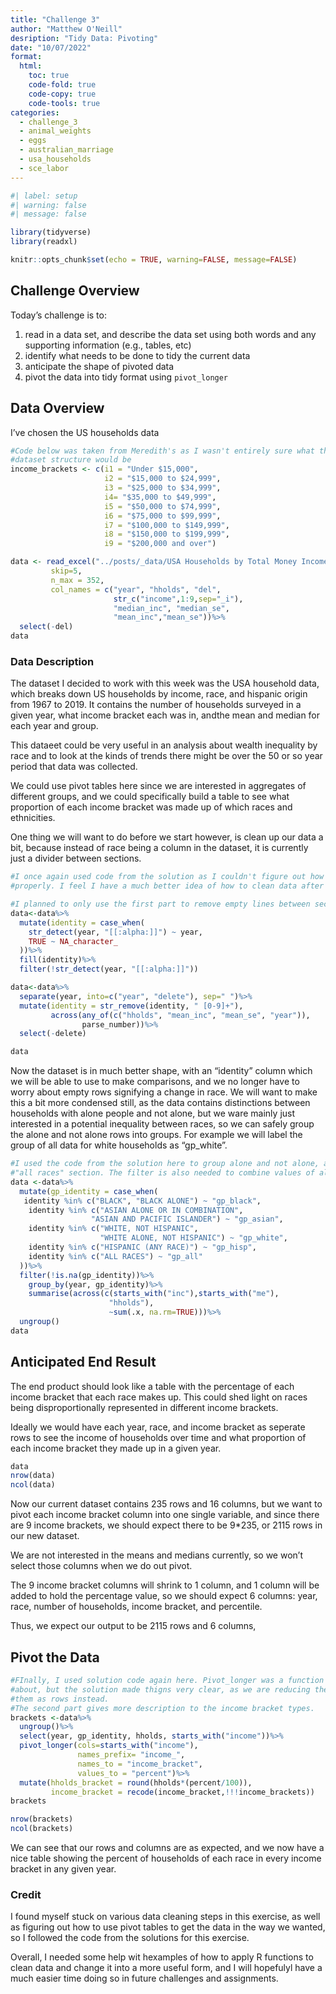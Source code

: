 ```yaml
---
title: "Challenge 3"
author: "Matthew O'Neill"
desription: "Tidy Data: Pivoting"
date: "10/07/2022"
format:
  html:
    toc: true
    code-fold: true
    code-copy: true
    code-tools: true
categories:
  - challenge_3
  - animal_weights
  - eggs
  - australian_marriage
  - usa_households
  - sce_labor
---
```


```r
#| label: setup
#| warning: false
#| message: false

library(tidyverse)
library(readxl)

knitr::opts_chunk$set(echo = TRUE, warning=FALSE, message=FALSE)
```

## Challenge Overview

Today's challenge is to:

1.  read in a data set, and describe the data set using both words and any supporting information (e.g., tables, etc)
2.  identify what needs to be done to tidy the current data
3.  anticipate the shape of pivoted data
4.  pivot the data into tidy format using `pivot_longer`

## Data Overview

I've chosen the US households data

```r
#Code below was taken from Meredith's as I wasn't entirely sure what the most useful
#dataset structure would be
income_brackets <- c(i1 = "Under $15,000",
                     i2 = "$15,000 to $24,999",
                     i3 = "$25,000 to $34,999",
                     i4= "$35,000 to $49,999",
                     i5 = "$50,000 to $74,999",
                     i6 = "$75,000 to $99,999",
                     i7 = "$100,000 to $149,999",
                     i8 = "$150,000 to $199,999",
                     i9 = "$200,000 and over")

data <- read_excel("../posts/_data/USA Households by Total Money Income, Race, and Hispanic Origin of Householder 1967 to 2019.xlsx", sheet=NULL, range=NULL,
         skip=5,
         n_max = 352,
         col_names = c("year", "hholds", "del",
                       str_c("income",1:9,sep="_i"),
                       "median_inc", "median_se", 
                       "mean_inc","mean_se"))%>%
  select(-del)
data

```

### Data Description

The dataset I decided to work with this week was the USA household data, which breaks down US households by income, race, and hispanic origin from 1967 to 2019. It contains the number of households surveyed in a given year, what income bracket each was in, andthe mean and median for each year and group.

This dataeet could be very useful in an analysis about wealth inequality by race and to look at the kinds of trends there might be over the 50 or so year period that data was collected.

We could use pivot tables here since we are interested in aggregates of different groups, and we could specifically build a table to see what proportion of each income bracket was made up of which races and ethnicities.

One thing we will want to do before we start however, is clean up our data a bit, because instead of race being a column in the dataset, it is currently just a divider between sections. 

```r
#I once again used code from the solution as I couldn't figure out how to organize the data
#properly. I feel I have a much better idea of how to clean data after this exercise.

#I planned to only use the first part to remove empty lines between sections but the second part is very useful for the next section where we group alone and not alone.
data<-data%>%
  mutate(identity = case_when(
    str_detect(year, "[[:alpha:]]") ~ year,
    TRUE ~ NA_character_
  ))%>%
  fill(identity)%>%
  filter(!str_detect(year, "[[:alpha:]]"))

data<-data%>%
  separate(year, into=c("year", "delete"), sep=" ")%>%
  mutate(identity = str_remove(identity, " [0-9]+"),
         across(any_of(c("hholds", "mean_inc", "mean_se", "year")), 
                parse_number))%>%
  select(-delete)

data

```

Now the dataset is in much better shape, with an "identity" column which we will be able to use to make comparisons, and we no longer have to worry about empty rows signifying a change in race. We will want to make this a bit more condensed still, as the data contains distinctions between households with alone people and not alone, but we ware mainly just interested in a potential inequality between races, so we can safely group the alone and not alone rows into groups. For example we will label the group of all data for white households as "gp_white".


```r
#I used the code from the solution here to group alone and not alone, as well as add a 
#"all races" section. The filter is also needed to combine values of alone and not alone.
data <-data%>%
  mutate(gp_identity = case_when(
   identity %in% c("BLACK", "BLACK ALONE") ~ "gp_black",
    identity %in% c("ASIAN ALONE OR IN COMBINATION",
                  "ASIAN AND PACIFIC ISLANDER") ~ "gp_asian",
    identity %in% c("WHITE, NOT HISPANIC", 
                    "WHITE ALONE, NOT HISPANIC") ~ "gp_white",
    identity %in% c("HISPANIC (ANY RACE)") ~ "gp_hisp",
    identity %in% c("ALL RACES") ~ "gp_all"
  ))%>%
  filter(!is.na(gp_identity))%>%
    group_by(year, gp_identity)%>%
    summarise(across(c(starts_with("inc"),starts_with("me"),
                      "hholds"), 
                      ~sum(.x, na.rm=TRUE)))%>%
  ungroup()
data

```




## Anticipated End Result

The end product should look like a table with the percentage of each income bracket that each race makes up. This could shed light on races being disproportionally represented in different income brackets.

Ideally we would have each year, race, and income bracket as seperate rows to see the income of households over time and what proportion of each income bracket they made up in a given year.


```r
data
nrow(data)
ncol(data)

```

Now our current dataset contains 235 rows and 16 columns, but we want to pivot each income bracket column into one single variable, and since there are 9 income brackets, we should expect there to be 9*235, or 2115 rows in our new dataset. 

We are not interested in the means and medians currently, so we won't select those columns when we do out pivot.

The 9 income bracket columns will shrink to 1 column, and 1 column will be added to hold the percentage value, so we should expect 6 columns: year, race, number of households, income bracket, and percentile. 

Thus, we expect our output to be 2115 rows and 6 columns,

## Pivot the Data


```r

#FInally, I used solution code again here. Pivot_longer was a function that I was confused
#about, but the solution made thigns very clear, as we are reducing the income columns to see
#them as rows instead. 
#The second part gives more description to the income bracket types.
brackets <-data%>%
  ungroup()%>%
  select(year, gp_identity, hholds, starts_with("income"))%>%
  pivot_longer(cols=starts_with("income"),
               names_prefix= "income_",
               names_to = "income_bracket",
               values_to = "percent")%>%
  mutate(hholds_bracket = round(hholds*(percent/100)),
         income_bracket = recode(income_bracket,!!!income_brackets))
brackets

nrow(brackets)
ncol(brackets)
```

We can see that our rows and columns are as expected, and we now have a nice table showing the percent of households of each race in every income bracket in any given year.

### Credit

I found myself stuck on various data cleaning steps in this exercise, as well as figuring out how to use pivot tables to get the data in the way we wanted, so I followed the code from the solutions for this exercise.

Overall, I needed some help wit hexamples of how to apply R functions to clean data and change it into a more useful form, and I will hopefulyl have a much easier time doing so in future challenges and assignments.
